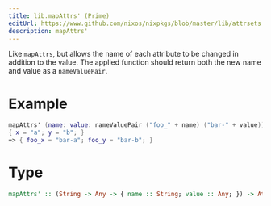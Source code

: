 ```yaml
---
title: lib.mapAttrs' (Prime)
editUrl: https://www.github.com/nixos/nixpkgs/blob/master/lib/attrsets.nix#L652C5
description: mapAttrs'
---
```



Like `mapAttrs`, but allows the name of each attribute to be
changed in addition to the value.  The applied function should
return both the new name and value as a `nameValuePair`.

# Example

```nix
mapAttrs' (name: value: nameValuePair ("foo_" + name) ("bar-" + value))
{ x = "a"; y = "b"; }
=> { foo_x = "bar-a"; foo_y = "bar-b"; }
```

# Type

```haskell
mapAttrs' :: (String -> Any -> { name :: String; value :: Any; }) -> AttrSet -> AttrSet
```
